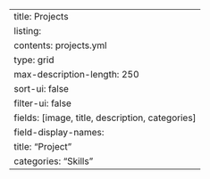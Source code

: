 ---
title: Projects
listing:
  contents: projects.yml
  type: grid
  max-description-length: 250
  sort-ui: false
  filter-ui: false
  fields: [image, title, description, categories]
  field-display-names: 
    title: "Project"
    categories: "Skills"
---